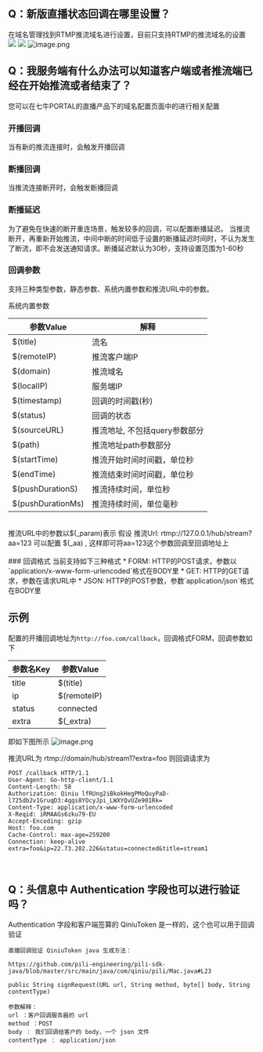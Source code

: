 ## Q：新版直播状态回调在哪里设置？
在域名管理找到RTMP推流域名进行设置，目前只支持RTMP的推流域名的设置
![](https://dn-odum9helk.qbox.me/FimL0zin2fS0INQ5bMoVGDiazaTg)
![](https://dn-odum9helk.qbox.me/FmEEZtdOjBaU3joaBhNiaFP_Ki98)
![image.png](https://dn-odum9helk.qbox.me/FlnyDiuxaHodXdJR5ThkCAfRk-uu)

## Q：我服务端有什么办法可以知道客户端或者推流端已经在开始推流或者结束了？

您可以在七牛PORTAL的直播产品下的域名配置页面中的进行相关配置

### 开播回调
当有新的推流连接时，会触发开播回调
 
### 断播回调
当推流连接断开时，会触发断播回调
 
### 断播延迟
为了避免在快速的断开重连场景，触发较多的回调，可以配置断播延迟。
当推流断开，再重新开始推流，中间中断的时间低于设置的断播延迟时间时，不认为发生了断流，即不会发送通知请求。断播延迟默认为30秒，支持设置范围为1-60秒

### 回调参数
支持三种类型参数，静态参数、系统内置参数和推流URL中的参数。

系统内置参数

|参数Value|解释|
|---|---|
|$(title)|流名|
|$(remoteIP) |推流客户端IP|
|$(domain)|推流域名 |
|$(localIP) |服务端IP|
|$(timestamp)|回调的时间戳(秒)|
|$(status)|回调的状态|
|$(sourceURL) |推流地址, 不包括query参数部分|
|$(path) |推流地址path参数部分|
|$(startTime) |推流开始时间时间戳，单位秒|
|$(endTime)|推流结束时间时间戳，单位秒|
|$(pushDurationS) |推流持续时间，单位秒|
|$(pushDurationMs)|推流持续时间，单位毫秒|
<br/>
推流URL中的参数以$(_param)表示
假设 推流Url: rtmp://127.0.0.1/hub/stream?aa=123
可以配置 $(_aa) , 这样即可将aa=123这个参数回调至回调地址上

<br/>
<br/>
### 回调格式
当前支持如下三种格式
* FORM: HTTP的POST请求，参数以`application/x-www-form-urlencoded`格式在BODY里
* GET: HTTP的GET请求，参数在请求URL中
* JSON: HTTP的POST参数，参数`application/json`格式在BODY里

<br/>

## 示例
配置的开播回调地址为`http://foo.com/callback`，回调格式FORM，回调参数如下

|参数名Key|参数Value|
|---|---|
|title|$(title)|
|ip|$(remoteIP)|
|status|connected|
|extra| $(_extra)|
即如下图所示
![image.png](https://dn-odum9helk.qbox.me/Flvyougy4TKdO7c8KNRISwRQVrk4)


推流URL为 rtmp://domain/hub/stream1?extra=foo
则回调请求为
```
POST /callback HTTP/1.1
User-Agent: Go-http-client/1.1
Content-Length: 58
Authorization: Qiniu lfRUng2iBkokHegPMoQuyPaD-l725db2v1GruqD3:4qqs8YOcyJpi_LWXYQvUZe901Rk=
Content-Type: application/x-www-form-urlencoded
X-Reqid: iRMAAGs6zku79-EU
Accept-Encoding: gzip
Host: foo.com
Cache-Control: max-age=259200
Connection: keep-alive
extra=foo&ip=22.73.202.226&status=connected&title=stream1

```


<br/>


## Q：头信息中 Authentication 字段也可以进行验证吗？
Authentication 字段和客户端签算的 QiniuToken 是一样的，这个也可以用于回调验证  
```
直播回调验证 QiniuToken java 生成方法：

https://github.com/pili-engineering/pili-sdk-java/blob/master/src/main/java/com/qiniu/pili/Mac.java#L23

public String signRequest(URL url, String method, byte[] body, String contentType)

参数解释：
url ：客户回调服务器的 url
method ：POST
body ： 我们回调给客户的 body，一个 json 文件
contentType ： application/json
```
<br/>
